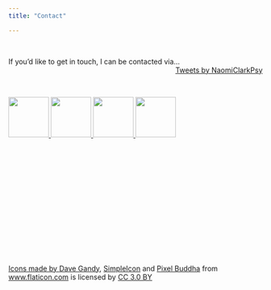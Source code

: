 ```yaml
---
title: "Contact"

---
```

<br>

If you'd like to get in touch, I can be contacted via... <div class="twitterborder" style="float: right" >
<a class="twitter-timeline" data-width="400" data-height="500" data-dnt="true" data-theme="light" href="https://twitter.com/NaomiClarkPsy?ref_src=twsrc%5Etfw">Tweets by NaomiClarkPsy</a> 
<script async src="https://platform.twitter.com/widgets.js" charset="utf-8"></script>
</div>

<br>
<br>

<a href="mailto:naomi.e.clark@outlook.com"><img src="images/email.png" width="80"> <a href="https://www.linkedin.com/in/naomi-clark-869500114/"><img src="images/linkedin.png" width="80"> <a href="https://github.com/NaomiClark"><img src="images/github.png" width="80"> <a href="https://twitter.com/NaomiClarkPsy"><img src="images/twittericon.png" width="80">





<br>
<br>
<br>
<br>
<br>
<br>
<br>
<br>
<br>
<br>
<br>
<br>
<br>

<div>Icons made by <a href="https://www.flaticon.com/authors/dave-gandy" title="Dave Gandy">Dave Gandy</a>, <a href="https://www.flaticon.com/authors/simpleicon" title="SimpleIcon">SimpleIcon</a> and <a href="https://www.flaticon.com/authors/pixel-buddha" title="Pixel Buddha">Pixel Buddha</a> from <a href="https://www.flaticon.com/" title="Flaticon">www.flaticon.com</a> is licensed by <a href="http://creativecommons.org/licenses/by/3.0/" title="Creative Commons BY 3.0" target="_blank">CC 3.0 BY</a></div>

